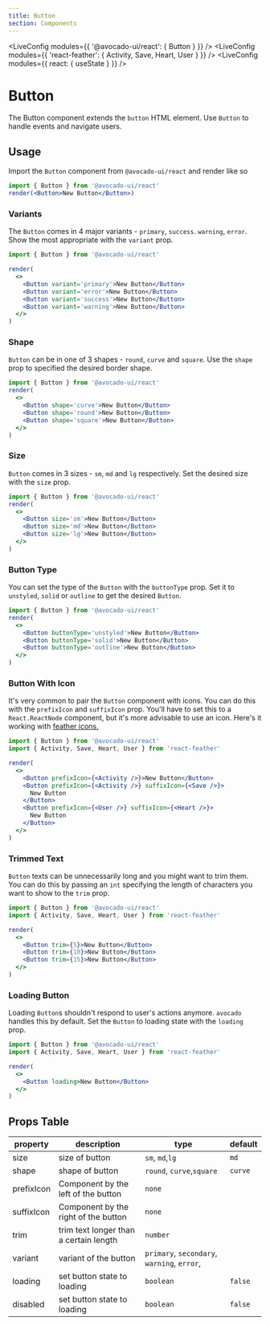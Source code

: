 ```yaml
---
title: Button
section: Components
---
```



<!-- Define `@avocado-ui/react` module as `{ Button }` -->

<LiveConfig modules={{ '@avocado-ui/react': { Button } }} />
<LiveConfig modules={{ 'react-feather': { Activity, Save, Heart, User } }} />
<LiveConfig modules={{ react: { useState } }} />

# Button

The Button component extends the `button` HTML element. Use `Button` to handle events and navigate users.

## Usage

Import the `Button` component from `@avocado-ui/react` and render like so

```jsx live noInline
import { Button } from '@avocado-ui/react'
render(<Button>New Button</Button>)
```

### Variants

The `Button` comes in 4 major variants - `primary`, `success`. `warning`, `error`. Show the most appropriate with the `variant` prop.

```jsx live noInline
import { Button } from '@avocado-ui/react'

render(
  <>
    <Button variant='primary'>New Button</Button>
    <Button variant='error'>New Button</Button>
    <Button variant='success'>New Button</Button>
    <Button variant='warning'>New Button</Button>
  </>
)
```

### Shape

`Button` can be in one of 3 shapes - `round`, `curve` and `square`. Use the `shape` prop to specified the desired border shape.

```jsx live noInline
import { Button } from '@avocado-ui/react'
render(
  <>
    <Button shape='curve'>New Button</Button>
    <Button shape='round'>New Button</Button>
    <Button shape='square'>New Button</Button>
  </>
)
```

### Size

`Button` comes in 3 sizes - `sm`, `md` and `lg` respectively. Set the desired size with the `size` prop.

```jsx live noInline
import { Button } from '@avocado-ui/react'
render(
  <>
    <Button size='sm'>New Button</Button>
    <Button size='md'>New Button</Button>
    <Button size='lg'>New Button</Button>
  </>
)
```

### Button Type

You can set the type of the `Button` with the `buttonType` prop. Set it to `unstyled`, `solid` or `outline` to get the desired `Button`.

```jsx live noInline
import { Button } from '@avocado-ui/react'
render(
  <>
    <Button buttonType='unstyled'>New Button</Button>
    <Button buttonType='solid'>New Button</Button>
    <Button buttonType='outline'>New Button</Button>
  </>
)
```

### Button With Icon

It's very common to pair the `Button` component with icons. You can do this with the `prefixIcon` and `suffixIcon` prop. You'll have to set this to a `React.ReactNode` component, but it's more advisable to use an icon. Here's it working with [feather icons.](https://feathericons.com/)

```jsx live noInline
import { Button } from '@avocado-ui/react'
import { Activity, Save, Heart, User } from 'react-feather'

render(
  <>
    <Button prefixIcon={<Activity />}>New Button</Button>
    <Button prefixIcon={<Activity />} suffixIcon={<Save />}>
      New Button
    </Button>
    <Button prefixIcon={<User />} suffixIcon={<Heart />}>
      New Button
    </Button>
  </>
)
```

### Trimmed Text

`Button` texts can be unnecessarily long and you might want to trim them. You can do this by passing an `int` specifying the length of characters you want to show to the `trim` prop.

```jsx live noInline
import { Button } from '@avocado-ui/react'
import { Activity, Save, Heart, User } from 'react-feather'

render(
  <>
    <Button trim={5}>New Button</Button>
    <Button trim={10}>New Button</Button>
    <Button trim={15}>New Button</Button>
  </>
)
```

### Loading Button

Loading `Button`s shouldn't respond to user's actions anymore. `avocado` handles this by default. Set the `Button` to loading state with the `loading` prop.

```jsx live noInline
import { Button } from '@avocado-ui/react'
import { Activity, Save, Heart, User } from 'react-feather'

render(
  <>
    <Button loading>New Button</Button>
  </>
)
```

## Props Table

| property   | description                            | type                                        | default |
| ---------- | -------------------------------------- | ------------------------------------------- | ------- |
| size       | size of button                         | `sm`, `md`,`lg`                             | `md`    |
| shape      | shape of button                        | `round`, `curve`,`square`                   | `curve` |
| prefixIcon | Component by the left of the button    | `none`                                      |         |
| suffixIcon | Component by the right of the button   | `none`                                      |         |
| trim       | trim text longer than a certain length | `number`                                    |         |
| variant    | variant of the button                  | `primary`, `secondary`, `warning`, `error`, |         |
| loading    | set button state to loading            | `boolean`                                   | `false` |
| disabled   | set button state to loading            | `boolean`                                   | `false` |
